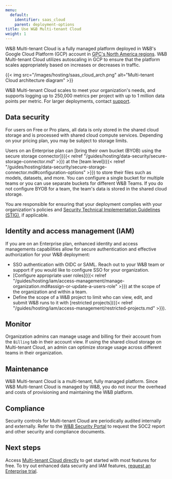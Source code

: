 ```yaml
---
menu:
  default:
    identifier: saas_cloud
    parent: deployment-options
title: Use W&B Multi-tenant Cloud
weight: 1
---
```


W&B Multi-tenant Cloud is a fully managed platform deployed in W&B's Google Cloud Platform (GCP) account in [GPC's North America regions](https://cloud.google.com/compute/docs/regions-zones). W&B Multi-tenant Cloud utilizes autoscaling in GCP to ensure that the platform scales appropriately based on increases or decreases in traffic. 

{{< img src="/images/hosting/saas_cloud_arch.png" alt="Multi-tenant Cloud architecture diagram" >}}

W&B Multi-tenant Cloud scales to meet your organization's needs, and supports logging up to 250,000 metrics per project with up to 1 million data points per metric. For larger deployments, contact [support](mailto:support@wandb.com).

## Data security

For users on Free or Pro plans, all data is only stored in the shared cloud storage and is processed with shared cloud compute services. Depending on your pricing plan, you may be subject to storage limits.

Users on an Enterprise plan can [bring their own bucket (BYOB) using the secure storage connector]({{< relref "/guides/hosting/data-security/secure-storage-connector.md" >}}) at the [team level]({{< relref "/guides/hosting/data-security/secure-storage-connector.md#configuration-options" >}}) to store their files such as models, datasets, and more. You can configure a single bucket for multiple teams or you can use separate buckets for different W&B Teams. If you do not configure BYOB for a team, the team's data is stored in the shared cloud storage.

You are responsible for ensuring that your deployment complies with your organization's policies and [Security Technical Implementation Guidelines (STIG)](https://en.wikipedia.org/wiki/Security_Technical_Implementation_Guide), if applicable.

## Identity and access management (IAM)
If you are on an Enterprise plan, enhanced identity and access managements capabilities allow for secure authentication and effective authorization for your W&B deployment:

* SSO authentication with OIDC or SAML. Reach out to your W&B team or support if you would like to configure SSO for your organization.
* [Configure appropriate user roles]({{< relref "/guides/hosting/iam/access-management/manage-organization.md#assign-or-update-a-users-role" >}}) at the scope of the organization and within a team.
* Define the scope of a W&B project to limit who can view, edit, and submit W&B runs to it with [restricted projects]({{< relref "/guides/hosting/iam/access-management/restricted-projects.md" >}}).

## Monitor
Organization admins can manage usage and billing for their account from the `Billing` tab in their account view. If using the shared cloud storage on Multi-tenant Cloud, an admin can optimize storage usage across different teams in their organization.

## Maintenance
W&B Multi-tenant Cloud is a multi-tenant, fully managed platform. Since W&B Multi-tenant Cloud is managed by W&B, you do not incur the overhead and costs of provisioning and maintaining the W&B platform.

## Compliance 
Security controls for Multi-tenant Cloud are periodically audited internally and externally. Refer to the [W&B Security Portal](https://security.wandb.ai/) to request the SOC2 report and other security and compliance documents.

## Next steps
Access [Multi-tenant Cloud directly](https://wandb.ai) to get started with most features for free. To try out enhanced data security and IAM features, [request an Enterprise trial](https://wandb.ai/site/for-enterprise/multi-tenant-saas-trial).